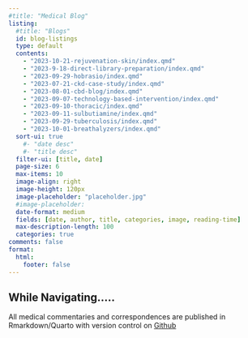 ---
#title: "Medical Blog"
listing:
  #title: "Blogs"
  id: blog-listings
  type: default
  contents: 
    - "2023-10-21-rejuvenation-skin/index.qmd"
    - "2023-9-18-direct-library-preparation/index.qmd"
    - "2023-09-29-hobrasio/index.qmd"
    - "2023-07-21-ckd-case-study/index.qmd"
    - "2023-08-01-cbd-blog/index.qmd"
    - "2023-09-07-technology-based-intervention/index.qmd"
    - "2023-09-10-thoracic/index.qmd"
    - "2023-09-11-sulbutiamine/index.qmd"
    - "2023-09-29-tuberculosis/index.qmd"
    - "2023-10-01-breathalyzers/index.qmd"
  sort-ui: true
    #- "date desc"
    #- "title desc"
  filter-ui: [title, date]
  page-size: 6
  max-items: 10
  image-align: right
  image-height: 120px
  image-placeholder: "placeholder.jpg"
  #image-placeholder:
  date-format: medium
  fields: [date, author, title, categories, image, reading-time]
  max-description-length: 100
  categories: true
comments: false
format: 
  html: 
    footer: false
---
:::{.callout-tip}
## While Navigating.....

<p> All medical commentaries and correspondences are published in Rmarkdown/Quarto with version control on [Github](github.com/koladegray) </p>
:::


:::{#blog-listings}
:::
